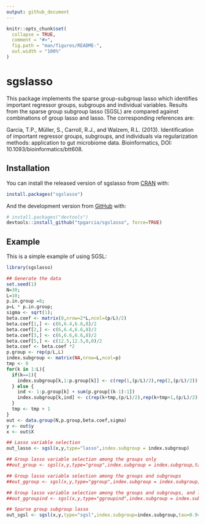 ```yaml
---
output: github_document
---
```


<!-- README.md is generated from README.Rmd. Please edit that file -->

```r
knitr::opts_chunk$set(
  collapse = TRUE,
  comment = "#>",
  fig.path = "man/figures/README-",
  out.width = "100%"
)
```
# sgslasso

<!-- badges: start -->
<!-- badges: end -->

This package implements the sparse group-subgroup lasso which  identifies important regressor groups, subgroups and individual variables. 
Results from the sparse group subgroup lasso (SGSL) are compared against combinations of group lasso and lasso. The corresponding references are:

Garcia, T.P., Müller, S., Carroll, R.J., and Walzem, R.L. (2013).
Identification of important regressor groups, subgroups, and individuals via regularization methods: application to gut
microbiome data. Bioinformatics, DOI: 10.1093/bioinformatics/btt608.

## Installation

You can install the released version of sgslasso from [CRAN](https://CRAN.R-project.org) with:

``` r
install.packages("sgslasso")
```

And the development version from [GitHub](https://github.com/) with:

``` r
# install.packages("devtools")
devtools::install_github("tpgarcia/sgslasso", force=TRUE)
```
## Example

This is a simple example of using SGSL:
```r
library(sgslasso)

## Generate the data
set.seed(1)
N=30;
L=10;
p.in.group =8;
p=L * p.in.group;
sigma <- sqrt(1);
beta.coef <- matrix(0,nrow=2*L,ncol=(p/L)/2)
beta.coef[1,] <- c(6,6.4,6.6,8)/2
beta.coef[2,] <- c(6,6.4,6.6,8)/2
beta.coef[3,] <- c(6,6.6,6.6,8)/2
beta.coef[5,] <- c(12.5,12.5,0,0)/2
beta.coef <- beta.coef *2
p.group <- rep(p/L,L)
index.subgroup <- matrix(NA,nrow=L,ncol=p)
tmp <- 0
for(k in 1:L){
  if(k==1){
    index.subgroup[k,1:p.group[k]] <- c(rep(1,(p/L)/2),rep(2,(p/L)/2))
  } else {
    ind <- 1:p.group[k] + sum(p.group[(k-1):1])
    index.subgroup[k,ind] <- c(rep(k+tmp,(p/L)/2),rep(k+tmp+1,(p/L)/2))
  }
  tmp <- tmp + 1
}
out <- data.group(N,p.group,beta.coef,sigma)
y <- out$y
x <- out$X

## Lasso variable selection
out_lasso <- sgsl(x,y,type="lasso",index.subgroup = index.subgroup)

## Group lasso variable selection among the groups only
##out_group <- sgsl(x,y,type="group",index.subgroup = index.subgroup,tau=0.94)

## Group lasso variable selection among the groups and subgroups
##out_ggroup <- sgsl(x,y,type="ggroup",index.subgroup = index.subgroup,tau=0.94)

## Group lasso variable selection among the groups and subgroups, and lasso among variables within each subgroup
##out_ggroupind <- sgsl(x,y,type="ggroupind",index.subgroup = index.subgroup,tau=0.94)

## Sparse group subgroup lasso
out_sgsl <- sgsl(x,y,type="sgsl",index.subgroup=index.subgroup,tau=0.94)
```
